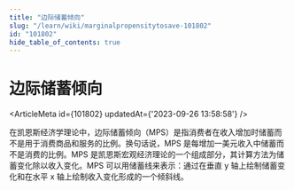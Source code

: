 ```yaml
---
title: "边际储蓄倾向"
slug: "/learn/wiki/marginalpropensitytosave-101802"
id: "101802"
hide_table_of_contents: true
---
```



# 边际储蓄倾向

<ArticleMeta id={101802} updatedAt={'2023-09-26 13:58:58'} />
<div className='border-solid border-b border-t-0 my-4 border-[var(--ifm-color-gray-300)]' />

在凯恩斯经济学理论中，边际储蓄倾向（MPS）是指消费者在收入增加时储蓄而不是用于消费商品和服务的比例。换句话说，MPS 是每增加一美元收入中储蓄而不是消费的比例。MPS 是凯恩斯宏观经济理论的一个组成部分，其计算方法为储蓄变化除以收入变化。MPS 可以用储蓄线来表示：通过在垂直 y 轴上绘制储蓄变化和在水平 x 轴上绘制收入变化形成的一个倾斜线。
